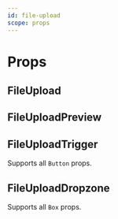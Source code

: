 ```yaml
---
id: file-upload
scope: props
---
```


# Props

## FileUpload

<PropsTable of="FileUpload" />

## FileUploadPreview

<PropsTable of="FileUploadPreview" />

## FileUploadTrigger

Supports all `Button` props.

## FileUploadDropzone

Supports all `Box` props.
